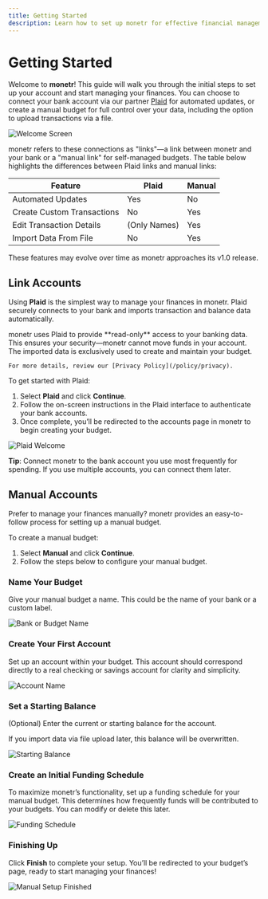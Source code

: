 ```yaml
---
title: Getting Started
description: Learn how to set up monetr for effective financial management. This guide walks you through connecting your bank account via Plaid or setting up a manual budget, configuring budgets, and creating a funding schedule to take control of your finances.
---
```



# Getting Started

Welcome to **monetr**! This guide will walk you through the initial steps to set up your account and start managing your
finances. You can choose to connect your bank account via our partner [Plaid](https://plaid.com) for automated updates,
or create a manual budget for full control over your data, including the option to upload transactions via a file.

![Welcome Screen](./assets/welcome_screenshot.png)

monetr refers to these connections as "links"—a link between monetr and your bank or a "manual link" for self-managed
budgets. The table below highlights the differences between Plaid links and manual links:

| Feature                    | Plaid        | Manual |
|----------------------------|--------------|--------|
| Automated Updates          | Yes          | No     |
| Create Custom Transactions | No           | Yes    |
| Edit Transaction Details   | (Only Names) | Yes    |
| Import Data From File      | No           | Yes    |

<Callout type="info">
    These features may evolve over time as monetr approaches its v1.0 release.
</Callout>

## Link Accounts

Using **Plaid** is the simplest way to manage your finances in monetr. Plaid securely connects to your bank and imports
transaction and balance data automatically.

<Callout type="info">
    monetr uses Plaid to provide **read-only** access to your banking data. This ensures your security—monetr cannot
    move funds in your account. The imported data is exclusively used to create and maintain your budget.

    For more details, review our [Privacy Policy](/policy/privacy).
</Callout>

To get started with Plaid:
1. Select **Plaid** and click **Continue**.
2. Follow the on-screen instructions in the Plaid interface to authenticate your bank accounts.
3. Once complete, you’ll be redirected to the accounts page in monetr to begin creating your budget.

![Plaid Welcome](./assets/plaid_welcome.png)

**Tip**: Connect monetr to the bank account you use most frequently for spending. If you use multiple accounts, you can
connect them later.

## Manual Accounts

Prefer to manage your finances manually? monetr provides an easy-to-follow process for setting up a manual budget.

To create a manual budget:
1. Select **Manual** and click **Continue**.
2. Follow the steps below to configure your manual budget.

### Name Your Budget

Give your manual budget a name. This could be the name of your bank or a custom label.

![Bank or Budget Name](./assets/manual_bank_name.png)

### Create Your First Account

Set up an account within your budget. This account should correspond directly to a real checking or savings account for
clarity and simplicity.

![Account Name](./assets/manual_account_name.png)

### Set a Starting Balance

(Optional) Enter the current or starting balance for the account.

<Callout type="info">
    If you import data via file upload later, this balance will be overwritten.
</Callout>

![Starting Balance](./assets/manual_balance.png)

### Create an Initial Funding Schedule

To maximize monetr’s functionality, set up a funding schedule for your manual budget. This determines how frequently
funds will be contributed to your budgets. You can modify or delete this later.

![Funding Schedule](./assets/manual_funding_schedule.png)

### Finishing Up

Click **Finish** to complete your setup. You’ll be redirected to your budget’s page, ready to start managing your
finances!

![Manual Setup Finished](./assets/manual_finished.png)
